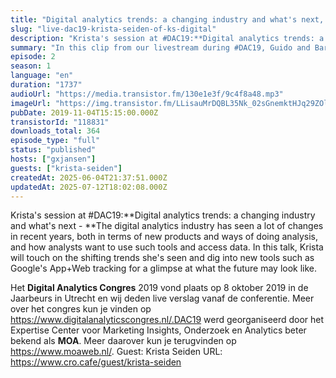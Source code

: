 ```yaml
---
title: "Digital analytics trends: a changing industry and what's next, with Krista Seiden"
slug: "live-dac19-krista-seiden-of-ks-digital"
description: "Krista's session at #DAC19:**Digital analytics trends: a changing industry and what's next - **The digital analytics industry has seen a lot of changes in recent years, both in terms of new products and ways of doing analysis, and how analysts want to use such tools and access data. In this talk, Krista will touch on the shifting trends she's seen and dig into new tools such as Google's App+Web tracking for a glimpse at what the future may look like.\n \nHet **Digital Analytics Congres** 2019 vond plaats op 8 oktober 2019 in de Jaarbeurs in Utrecht en wij deden live verslag vanaf de conferentie. Meer over het congres kun je vinden op https://www.digitalanalyticscongres.nl/.DAC19 werd georganiseerd door het Expertise Center voor Marketing Insights, Onderzoek en Analytics beter bekend als **MOA**. Meer daarover kun je terugvinden op https://www.moaweb.nl/. Guest: Krista Seiden URL: https://www.cro.cafe/guest/krista-seiden"
summary: "In this clip from our livestream during #DAC19, Guido and Bart speak with Krista Seiden from KS Digital."
episode: 2
season: 1
language: "en"
duration: "1737"
audioUrl: "https://media.transistor.fm/130e1e3f/9c4f8a48.mp3"
imageUrl: "https://img.transistor.fm/LLisauMrDQBL35Nk_02sGnemktHJq29ZOlYzxUt2JhI/rs:fill:3000:3000:1/q:60/aHR0cHM6Ly9pbWct/dXBsb2FkLXByb2R1/Y3Rpb24udHJhbnNp/c3Rvci5mbS8yYmQ5/YzEzZGY1ZTk2YzI5/YzA2OGM5Mjk5ZTk4/MzNlZS5qcGVn.webp"
pubDate: 2019-11-04T15:15:00.000Z
transistorId: "118831"
downloads_total: 364
episode_type: "full"
status: "published"
hosts: ["gxjansen"]
guests: ["krista-seiden"]
createdAt: 2025-06-04T21:37:51.000Z
updatedAt: 2025-07-12T18:02:08.000Z
---
```


Krista's session at #DAC19:**Digital analytics trends: a changing industry and what's next - **The digital analytics industry has seen a lot of changes in recent years, both in terms of new products and ways of doing analysis, and how analysts want to use such tools and access data. In this talk, Krista will touch on the shifting trends she's seen and dig into new tools such as Google's App+Web tracking for a glimpse at what the future may look like.
 
Het **Digital Analytics Congres** 2019 vond plaats op 8 oktober 2019 in de Jaarbeurs in Utrecht en wij deden live verslag vanaf de conferentie. Meer over het congres kun je vinden op https://www.digitalanalyticscongres.nl/.DAC19 werd georganiseerd door het Expertise Center voor Marketing Insights, Onderzoek en Analytics beter bekend als **MOA**. Meer daarover kun je terugvinden op https://www.moaweb.nl/. Guest: Krista Seiden URL: https://www.cro.cafe/guest/krista-seiden
